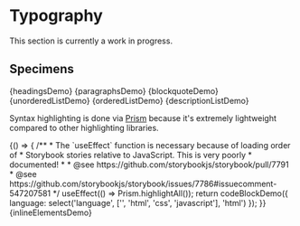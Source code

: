 
<Meta title="Design/Typography" decorators={[withKnobs]} />

# Typography

This section is currently a work in progress.

## Specimens

<Preview>
  <Story name="Headings" height="400px">
    {headingsDemo}
  </Story>
</Preview>

<Preview>
  <Story name="Paragraphs" height="200px">
    {paragraphsDemo}
  </Story>
</Preview>

<Preview>
  <Story name="Blockquote" height="200px">
    {blockquoteDemo}
  </Story>
</Preview>

<Preview>
  <Story name="Unordered List" height="200px">
    {unorderedListDemo}
  </Story>
  <Story name="Ordered List" height="200px">
    {orderedListDemo}
  </Story>
</Preview>

<Preview>
  <Story name="Description List" height="200px">
    {descriptionListDemo}
  </Story>
</Preview>

Syntax highlighting is done via [Prism](https://prismjs.com/) because it's extremely lightweight compared to other highlighting libraries.

<Preview>
  <Story name="Code Block" height="250px">
    {() => {
      /**
       * The `useEffect` function is necessary because of loading order of
       * Storybook stories relative to JavaScript. This is very poorly
       * documented!
       *
       * @see https://github.com/storybookjs/storybook/pull/7791
       * @see https://github.com/storybookjs/storybook/issues/7786#issuecomment-547207581
       */
      useEffect(() => Prism.highlightAll());
      return codeBlockDemo({
        language: select('language', ['', 'html', 'css', 'javascript'], 'html')
      });
    }}
  </Story>
</Preview>

<Preview>
  <Story name="Inline Elements">{inlineElementsDemo}</Story>
</Preview>
